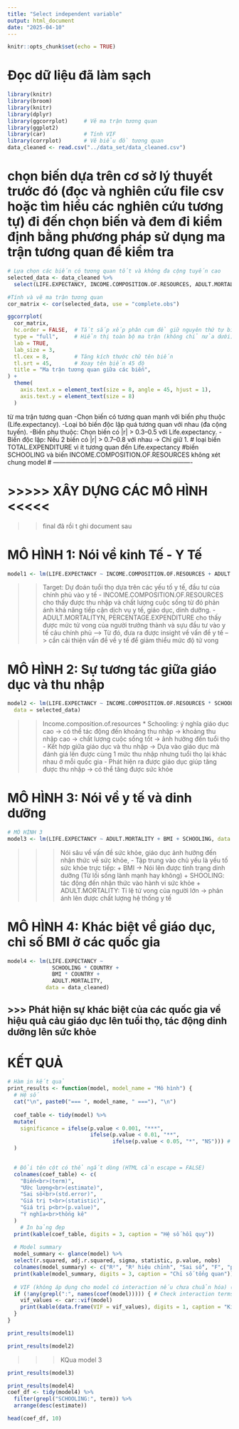 ```yaml
---
title: "Select independent variable"
output: html_document
date: "2025-04-10"
---
```


```r
knitr::opts_chunk$set(echo = TRUE)
```

# Đọc dữ liệu đã làm sạch

```r

library(knitr)
library(broom)
library(knitr)
library(dplyr)
library(ggcorrplot)     # Vẽ ma trận tương quan
library(ggplot2)
library(car)            # Tính VIF
library(corrplot)       # Vẽ biểu đồ tương quan
data_cleaned <- read.csv("../data_set/data_cleaned.csv")
```

# chọn biến dựa trên cơ sở lý thuyết trước đó (đọc và nghiên cứu file csv hoặc tìm hiểu các nghiên cứu tương tự) đi đến chọn biến và đem đi kiểm định bằng phương pháp sử dụng ma trận tương quan để kiểm tra

```r
# Lựa chọn các biến có tương quan tốt và không đa cộng tuyến cao
selected_data <- data_cleaned %>%
  select(LIFE.EXPECTANCY, INCOME.COMPOSITION.OF.RESOURCES, ADULT.MORTALITY, BMI,PERCENTAGE.EXPENDITURE,TOTAL.EXPENDITURE, SCHOOLING)
```

```r
#Tính và vẽ ma trận tương quan
cor_matrix <- cor(selected_data, use = "complete.obs")

ggcorrplot(
  cor_matrix,
  hc.order = FALSE,  # Tắt sắp xếp phân cụm để giữ nguyên thứ tự biến
  type = "full",     # Hiển thị toàn bộ ma trận (không chỉ nửa dưới)
  lab = TRUE,
  lab_size = 3,
  tl.cex = 8,        # Tăng kích thước chữ tên biến
  tl.srt = 45,       # Xoay tên biến 45 độ
  title = "Ma trận tương quan giữa các biến",
) +
  theme(
    axis.text.x = element_text(size = 8, angle = 45, hjust = 1),
    axis.text.y = element_text(size = 8)
  )
```
từ ma trận tương quan
-Chọn biến có tương quan mạnh với biến phụ thuộc (Life.expectancy).
-Loại bỏ biến độc lập quá tương quan với nhau (đa cộng tuyến).
-Biến phụ thuộc: Chọn biến có |r| > 0.3–0.5 với Life.expectancy.
-Biến độc lập: Nếu 2 biến có |r| > 0.7–0.8 với nhau → Chỉ giữ 1.
# loại biến TOTAL.EXPENDITURE vì ít tương quan đến Life.expectancy
#biến SCHOOLING và biến INCOME.COMPOSITION.OF.RESOURCES không xét chung model
# -------------------------------------------------------------------

# \>\>\>\>\> XÂY DỰNG CÁC MÔ HÌNH \<\<\<\<\<

> > final đã rồi t ghi document sau

# MÔ HÌNH 1: Nói về kinh Tế - Y Tế

```r
model1 <- lm(LIFE.EXPECTANCY ~ INCOME.COMPOSITION.OF.RESOURCES + ADULT.MORTALITY + PERCENTAGE.EXPENDITURE, data = selected_data)
```

> > Target: Dự đoán tuổi thọ dựa trên các yếu tố  y tế, đầu tư của chính phủ vào y tế
- INCOME.COMPOSITION.OF.RESOURCES cho thấy được thu nhập và chất lượng cuộc sống từ đó phản ánh khả năng tiếp cận dịch vụ y tế, giáo dục, dinh dưỡng.
- ADULT.MORTALITYN, PERCENTAGE.EXPENDITURE cho thấy được mức tử vong của người trưởng thành và sựu đầu tư vào y tế cảu chính phủ 
--> Từ đó, đưa ra được insight về vấn đề y tế --> cần cải thiện vấn đề về y tế để giảm thiểu mức độ tử vong

# MÔ HÌNH 2: Sự tương tác giữa giáo dục và thu nhập

```r

model2 <- lm(LIFE.EXPECTANCY ~ INCOME.COMPOSITION.OF.RESOURCES * SCHOOLING + ADULT.MORTALITY,
  data = selected_data)

```

> > Income.composition.of.resources \* Schooling: ý nghĩa giáo dục cao -\> có thể tác động đến khoảng thu nhập -\> khoảng thu nhập cao -\> chất lượng cuộc sống tốt -\> ảnh hưởng đến tuổi thọ
- Kết hợp giữa giáo dục và thu nhập -> Dựa vào giáo dục mà đánh giá lên được cùng 1 mức thu nhập nhưng tuổi thọ lại khác nhau ở mỗi quốc gia 
- Phát hiện ra được giáo dục giúp tăng được thu nhập -> có thể tăng được sức khỏe

# MÔ HÌNH 3: Nói về y tế và dinh dưỡng 

```r
# MÔ HÌNH 3
model3 <- lm(LIFE.EXPECTANCY ~ ADULT.MORTALITY + BMI + SCHOOLING, data = selected_data)
```
>>> Nói sâu về vấn đề sức khỏe, giáo dục ảnh hưởng đến nhận thức về sức khỏe, 
- Tập trung vào chủ yếu là yếu tố sức khỏe trực tiếp:
+ BMI -> Nói lên được tình trạng dinh dưỡng (Từ lối sống lành mạnh hay không)
+ SHOOLING: tác động đến nhận thức vào hành vi sức khỏe 
+ ADULT.MORTALITY: Tỉ lệ tử vong của người lớn -> phản ánh lên được chất lượng hệ thống y tế

# MÔ HÌNH 4: Khác biệt về giáo dục, chỉ số BMI ở các quốc gia

```r
model4 <- lm(LIFE.EXPECTANCY ~ 
              SCHOOLING * COUNTRY + 
              BMI * COUNTRY + 
              ADULT.MORTALITY,
            data = data_cleaned)
```

>>>  Phát hiện sự khác biệt của các quốc gia về hiệu quả cảu giáo dục lên tuổi thọ, tác động dinh dưỡng lên sức khỏe 
-----------------------------------------------------------------------

# KẾT QUẢ
```r
# Hàm in kết quả
print_results <- function(model, model_name = "Mô hình") {
  # Hệ số
  cat("\n", paste0("=== ", model_name, " ==="), "\n")
  
  coef_table <- tidy(model) %>%
  mutate(
    significance = ifelse(p.value < 0.001, "***", 
                          ifelse(p.value < 0.01, "**", 
                                 ifelse(p.value < 0.05, "*", "NS"))) # Thêm "NS" cho không có ý nghĩa thống kê
  )

  
  # Đổi tên cột có thể ngắt dòng (HTML cần escape = FALSE)
  colnames(coef_table) <- c(
    "Biến<br>(term)", 
    "Ước lượng<br>(estimate)", 
    "Sai số<br>(std.error)", 
    "Giá trị t<br>(statistic)", 
    "Giá trị p<br>(p.value)", 
    "Ý nghĩa<br>thống kê"
  )
    # In bảng đẹp
  print(kable(coef_table, digits = 3, caption = "Hệ số hồi quy"))
  
  # Model summary
  model_summary <- glance(model) %>%
  select(r.squared, adj.r.squared, sigma, statistic, p.value, nobs)
  colnames(model_summary) <- c("R²", "R² hiệu chỉnh", "Sai số", "F", "p-value", "N")
  print(kable(model_summary, digits = 3, caption = "Chỉ số tổng quan"))
  
  # VIF (không áp dụng cho model có interaction nếu chưa chuẩn hóa) (MODEL 2)
  if (!any(grepl(":", names(coef(model))))) { # Check interaction terms
    vif_values <- car::vif(model)
    print(kable(data.frame(VIF = vif_values), digits = 1, caption = "Kiểm tra VIF"))
  }
}

```

```r

print_results(model1)

```

```r
print_results(model2)
```

>>> KQua model 3

```r
print_results(model3)
```
```r
print_results(model4)
coef_df <- tidy(model4) %>%
  filter(grepl("SCHOOLING:", term)) %>%
  arrange(desc(estimate))

head(coef_df, 10) 
```



